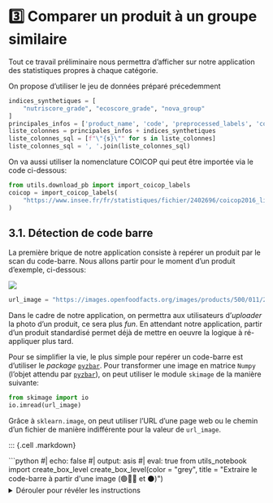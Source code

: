 # 3️⃣ Comparer un produit à un groupe similaire

Tout ce travail préliminaire nous permettra d'afficher sur notre application des statistiques
propres à chaque catégorie.

On propose d'utiliser le jeu de données préparé précedemment

```python
indices_synthetiques = [
    "nutriscore_grade", "ecoscore_grade", "nova_group"
]
principales_infos = ['product_name', 'code', 'preprocessed_labels', 'coicop']
liste_colonnes = principales_infos + indices_synthetiques
liste_colonnes_sql = [f"\"{s}\"" for s in liste_colonnes]
liste_colonnes_sql = ', '.join(liste_colonnes_sql)
```

On va aussi utiliser la nomenclature COICOP qui peut être importée
via le code ci-dessous:

```python
from utils.download_pb import import_coicop_labels
coicop = import_coicop_labels(
    "https://www.insee.fr/fr/statistiques/fichier/2402696/coicop2016_liste_n5.xls"
)
```

## 3.1. Détection de code barre

La première brique de notre application consiste à repérer un produit par le scan du code-barre. 
Nous allons partir pour le moment d'un produit d'exemple, ci-dessous: 

![](https://images.openfoodfacts.org/images/products/500/011/260/2791/front_fr.4.400.jpg)

```python
url_image = "https://images.openfoodfacts.org/images/products/500/011/260/2791/front_fr.4.400.jpg"
```

Dans le cadre de notre application, on permettra aux utilisateurs d'_uploader_ 
la photo d'un produit, ce sera plus _fun_.
En attendant notre application,
partir d'un produit standardisé
permet déjà de mettre en oeuvre la logique à ré-appliquer plus tard. 

Pour se simplifier la vie, le plus simple pour repérer un code-barre est d'utiliser
le _package_ [`pyzbar`](https://pypi.org/project/pyzbar/).
Pour transformer une image en
matrice `Numpy` (l'objet attendu par [`pyzbar`](https://pypi.org/project/pyzbar/)),
on peut utiliser le module `skimage` de la manière suivante:

```python
from skimage import io
io.imread(url_image)
```

Grâce à `sklearn.image`, on peut utiliser
l'URL d'une page web ou le chemin d'un fichier de manière indifférente
pour la valeur de `url_image`. 


::: {.cell .markdown}
<!----- boite 🟢🔵🔴 et ⚫ ----->

```{=html}
```python
#| echo: false
#| output: asis
#| eval: true
from utils_notebook import create_box_level
create_box_level(color = "grey", title = "Extraire le code-barre à partir d'une image (🟢🔵🔴 et ⚫)")
```
<details>
<summary>Dérouler pour révéler les instructions</summary>
```

1. Après avoir importé l'image via `io.imread`, utiliser `pyzbar.decode`
pour extraire les informations voulues, notamment le code-barre. 
2. Si vous avez nommé l'objet généré, vérifier le code-barre avec
`obj[0].data.decode()`.
3. A partir de cela, créer une fonction `extract_ean` pour décoder l'image
(en retournant l'objet généré par `pyzbar`)

```{=html}
</details>
</div>
```

<!----- end 🟢🔵🔴 et ⚫ ----->
:::

```python
#| classes: yellow-code
#| label: get-openfood-parquet
#| output: false
#| eval: false
# Solution pour voie 🟡
from pyzbar import pyzbar

def extract_ean(url, verbose=True):
    img = io.imread(url)
    decoded_objects = pyzbar.decode(img)
    if verbose is True:
        for obj in decoded_objects:
            # draw the barcode
            print("detected barcode:", obj)
            # print barcode type & data
            print("Type:", obj.type)
            print("Data:", obj.data)
    return decoded_objects

obj = extract_ean(url_image, verbose = False)

obj[0].data.decode()
```


```python
#| echo: false
from utils.detect_barcode import extract_ean
extract_ean(url_image)
```

On obtient bien un code identifiant notre produit. Il s'agit
de l'EAN qui est un identifiant unique, partagé quelque soit
le point de vente d'un produit. Il s'agit d'un identifiant
présent sur tout code-barre, utilisé 
dans les systèmes d'information 
des grandes enseignes mais aussi dans les bases produits
qui peuvent être utilisées de manière annexe (par exemple
l'`OpenFoodFacts`). 


## 3.2. Association d'un code barre à un produit d'OpenFoodFacts

Maintenant qu'on dispose d'un code-barre (le numéro EAN), 
on va trouver le produit dans `OpenFoodFacts`
à partir de ce code-barre.

Cependant, comme il peut arriver
qu'un produit dispose d'informations incomplètes, 
il peut être utile de faire non seulement de l'appariement
exact (trouver le produit avec le même code EAN) mais aussi de
l'appariement flou (trouver un produit avec un nom proche de celui qu'on
veut).

Ceci est un exercice pour les parcours 🔴 et ⚫, les autres
voies pouvant prendre cette fonction comme donnée. 

Pour aller plus loin sur cette question des appariements
flous, il pourrait être utile d'aller
vers `ElasticSearch`. C'est néanmoins un sujet en soi, 
nous proposons donc aux curieux de
consulter [cette ressource](https://pythonds.linogaliana.fr/elastic/).

Voici l'EAN d'exemple :

```python
ean = "5000112602999"
```

Pour avoir un outil performant, on propose d'utiliser
`DuckDB` pour lire et filtrer les données. Cela sera plus performant que 
lire, à chaque fois que l'utilisateur de notre application _upload_ une image,
un gros fichier (2 millions de ligne) pour n'en garder qu'une. 

Voici la configuration à mettre en oeuvre:

```python
import duckdb
con = duckdb.connect(database=':memory:')
con.execute("""
    INSTALL httpfs;
    LOAD httpfs;
    SET s3_endpoint='minio.lab.sspcloud.fr'
""")

url_data = "https://projet-funathon.minio.lab.sspcloud.fr/2023/sujet4/diffusion/openfood.parquet"
```

Pour commencer, effectuons une requête SQL pour récupérer le produit
correspondant au code-barre qu'on a scanné:


::: {.cell .markdown}
<!----- boite 🟢🔵 ----->

```{=html}
```python
#| echo: false
#| output: asis
#| eval: true
from utils_notebook import create_box_level
create_box_level(color = "grey", title = "Lire les données avec <code>DuckDB</code> (🟢 et 🔵)")
```
<details>
<summary>Dérouler pour révéler les instructions</summary>

Pour exécuter une requête SQL, on utilise la structure suivante avec `DuckDB`

```python
data_pandas_from_duckdb = con.sql(REQUETE).df()
```

La requête que nous proposons d'utiliser est à structurer à partir des éléments suivants :

- Pour la clause `SELECT`, la liste des colonnes à utiliser est pré-formattée dans l'objet `liste_colonnes_sql`
- Pour la clause `FROM`, l'instruction `read_parquet` peut être utilisée avec l'URL stocké dans `url_data`
- Pour la clause `WHERE`, vous pouvez utiliser la syntaxe suivante pour normaliser les code-barres des deux côtés en retirant les 
0 initiaux: `CAST(ltrim(code, '0') AS STRING) = CAST(ltrim({ean}) AS STRING)`

```{=html}
</details>
</div>
```

<!----- end 🟢🔵 ----->
:::

::: {.cell .markdown}
<!----- boite 🔴 et ⚫ ----->

```{=html}
```python
#| echo: false
#| output: asis
#| eval: true
from utils_notebook import create_box_level
create_box_level(color = "grey", title = "Lire les données avec <code>DuckDB</code> (🔴 et ⚫)")
```
<details>
<summary>Dérouler pour révéler les instructions</summary>

La requête que nous proposons d'utiliser est à structurer à partir des éléments suivants :

- Ne garder que les variables présentes dans `liste_colonnes_sql`
- Lire les données directement depuis `url_data`
- Filtrer les données pour ne garder que celle dans l'OpenFood avec notre code-barre

Aide pour la voie 🔴

Il faut normaliser les code-barres des deux côtés avant d'essayer
de comparer. Cela se fait de la manière suivante: `CAST(ltrim({ean}) AS STRING)`
A vous de mettre en oeuvre cela pour faire de la comparaison entre notre EAN et la
variable `code`.



```{=html}
</details>
</div>
```

<!----- end 🔴 et ⚫ ----->
:::

Voici la solution:

```python
# Solution pour voie 🟡
def get_product_ean(con, ean, url_data, liste_colonnes_sql):
    openfood_produit = con.sql(
            f"SELECT {liste_colonnes_sql} FROM read_parquet('{url_data}') WHERE CAST(ltrim(code, '0') AS STRING) = CAST(ltrim({ean}) AS STRING)"
        ).df()
    return openfood_produit
```

On va néanmoins intégrer ceci dans un _pipeline_ plus général:

1. On cherche le produit à partir du code barre
2. Si les infos sont manquantes, on récupère les produits dont le nom ressemble par distance de Jaro-Winkler. 

Voici la fonction qui permet d'implémenter la deuxième partie:

```python
# Solution pour voie 🟡

import numpy as np
import pandas as pd
from utils.pipeline import clean_note

def fuzzy_matching_product(openfood_produit, product_name, con, url_data, liste_colonnes_sql, indices_synthetiques):
    out_textual = con.sql(f"SELECT {liste_colonnes_sql} from read_parquet('{url_data}') WHERE jaro_winkler_similarity('{product_name}',product_name) > 0.9 AND \"energy-kcal_100g\" IS NOT NULL")
    out_textual = out_textual.df()

    out_textual_imputed = pd.concat(
        [
            openfood_produit.loc[:, ["code", "product_name", "coicop"]].reset_index(drop = True),
            pd.DataFrame(out_textual.loc[:, indices_synthetiques].replace("NONE","").replace('',np.nan).mode(dropna=True))
        ], ignore_index=True, axis=1
    )
    out_textual_imputed.columns = ["code", "product_name", "coicop"] + indices_synthetiques
    
    return out_textual_imputed
```

Voici finalement le pipeline mis en oeuvre: 

```python
# Solution pour voie 🟡

def find_product_openfood(con, liste_colonnes_sql, url_data, ean):
    openfood_produit = con.sql(
        f"SELECT {liste_colonnes_sql} FROM read_parquet('{url_data}') WHERE CAST(ltrim(code, '0') AS STRING) = CAST(ltrim({ean}) AS STRING)"
    ).df()
    
    product_name = openfood_produit["product_name"].iloc[0]
    
    if openfood_produit['nutriscore_grade'].isin(['NONE','']).iloc[0]:
        openfood_produit = fuzzy_matching_product(
            openfood_produit, product_name, con, url_data,
            liste_colonnes_sql, indices_synthetiques)
        openfood_produit = openfood_produit.merge(coicop, left_on = "coicop", right_on = "Code")

    return openfood_produit
```

```python
openfood_produit = find_product_openfood(con, liste_colonnes_sql, url_data, ean)
```

## Production automatique d'un graphique

```python
stats_notes = pd.read_parquet("https://minio.lab.sspcloud.fr/projet-funathon/2023/sujet4/diffusion/stats_notes_pandas.parquet")
```

```python
from utils.construct_figures import figure_infos_notes

variable = 'nutriscore_grade'

def plot_product_info(
    data, variable,
    stats_notes):

    fig = figure_infos_notes(
        stats_notes,
        variable_note = variable,
        coicop = data['coicop'].iloc[0],
        note_produit = data[variable].iloc[0],
        title = variable.split("_")[0].capitalize()
    )

    return fig
```

```python
#| output: false
fig = plot_product_info(openfood_produit, variable, stats_notes)
fig.update_layout(width=800, height=400)
fig
```


```python
#| output: false
fig = plot_product_info(openfood_produit, "ecoscore_grade", stats_notes)
fig.update_layout(width=800, height=400)
fig
```


## COICOP en API





```python
#| eval: false
#| echo: false
import requests

url_api = f"https://api.lab.sspcloud.fr/predicat/label?k=1&q=%27{product_name}%27"
url_api = url_api.replace(" ", "%20")


output_api_predicat = requests.get(url_api).json()
coicop_found = output_api_predicat['coicop'][f"'{product_name}'"][0]['label']
coicop_found
```


